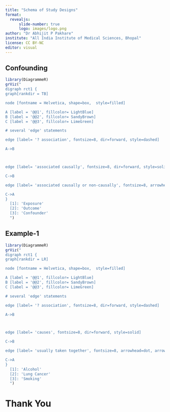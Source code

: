 ```yaml
---
title: "Schema of Study Designs"
format: 
  revealjs:
      slide-number: true
      logo: images/logo.png
author: "Dr Abhijit P Pakhare"
institute: "All India Institute of Medical Sciences, Bhopal"
license: CC BY-NC
editor: visual
---
```


## Confounding


```r
library(DiagrammeR)
grViz("
digraph rct1 {
graph[rankdir = TB]

node [fontname = Helvetica, shape=box,  style=filled]

A [label = '@@1', fillcolor= LightBlue]
B [label = '@@2', fillcolor= SandyBrown]
C [label = '@@3', fillcolor= LimeGreen]

# several 'edge' statements

edge [label= '? association', fontsize=8, dir=forward, style=dashed]

A->B 



edge [label= 'associated causally', fontsize=8, dir=forward, style=solid]

C->B 

edge [label= 'associated causally or non-causally', fontsize=8, arrowhead=dot, arrowtail=dot, dir=both, style=solid]

C->A
}
  [1]: 'Exposure'
  [2]: 'Outcome'
  [3]: 'Confounder'
  ")
```

## Example-1
```r
library(DiagrammeR)
grViz("
digraph rct1 {
graph[rankdir = LR]

node [fontname = Helvetica, shape=box,  style=filled]

A [label = '@@1', fillcolor= LightBlue]
B [label = '@@2', fillcolor= SandyBrown]
C [label = '@@3', fillcolor= LimeGreen]

# several 'edge' statements

edge [label= '? association', fontsize=8, dir=forward, style=dashed]

A->B 



edge [label= 'causes', fontsize=8, dir=forward, style=solid]

C->B 

edge [label= 'usually taken together', fontsize=8, arrowhead=dot, arrowtail=dot, dir=both, style=solid]

C->A
}
  [1]: 'Alcohol'
  [2]: 'Lung Cancer'
  [3]: 'Smoking'
  ")
```




# Thank You
